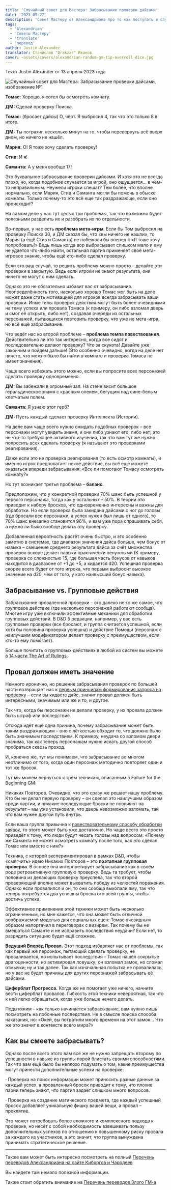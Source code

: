 ```yaml
---
title: 'Случайный совет для Мастера: Забрасывание проверки дайсами'
date: '2023-09-27'
description: 'Совет Мастеру от Александриана про то как поступать в случаях, когда игроки пытаются забросать проблему костями #alexandrian #gmtips #translate'
tags:
  - 'Alexandrian'
  - 'Советы Мастеру'
  - 'translate'
  - 'перевод'
author: Justin Alexander
translator: Станислав "Drakzar" Иванов
cover: ~assets/covers/alexandrian-random-gm-tip-overroll-dice.jpg
---
```


Текст Justin Alexander от 13 апреля 2023 года

![Случайный совет для Мастера: Забрасывание проверки дайсами, изображение №1](ttps://cyborgsandmages.com/images/alexandrian-random-gm-tip-overroll-dice.jpg)

**Томас:** Хорошо, я хотел бы осмотреть комнату.

**ДМ:** Сделай проверку Поиска.

**Томас:** (бросает дайсы) О, чёрт. Я выбросил 4, так что это только 8 в итоге.

**ДМ:** Ты потратил несколько минут на то, чтобы перевернуть всё вверх дном, но ничего не нашёл.

**Мария:** О! Я тоже хочу сделать проверку!

**Стив:** И я!

**Саманта:** А у меня вообще 17!

Это буквальное забрасывание проверки дайсами. И хотя это не всегда плохо, но, когда подобное случается за игрой, оно ощущается… в чём-то неправильным. Неужели игроки спешат? Тем более, что вполне нормально, если Мария, Стив и Саманта могли бы помочь в обыске комнаты. Только почему-то это всё еще так раздражающе, если оно происходит?

На самом деле у нас тут целых три проблемы, так что возможно будет полезными разделить их и разобрать их по отдельности.

Во-первых, у нас есть **проблема мета-игры**. Если бы Том выбросил на проверку Поиска 30, и ДМ сказал бы, что «вы ничего не нашли», то Мария (а ещё Стив и Саманта) не побежали бы вперед с «Я тоже хочу попробовать!» Ведь лишь когда вор выбрасывает слишком мало и ему не удается что-либо найти, остальная партия применяет своё мета-игровое знание, чтобы ещё кто-либо сделал проверку.

Если это ваш случай, то решить проблему можно просто – делайте эти проверки в закрытую. Ведь если игроки не знают результата, они ничего не могут с ним сделать.

Однако это не обязательно избавит вас от забрасывания. Неопределённость того, насколько хорошо Томас мог быть на деле может даже стать мотивацией для игроков всегда забрасывать ваши проверки. Иные типы проверок действия могут быть более очевидными на тему успеха или провала Томаса (к примеру, он либо взломал дверь и смог её открыть, либо нет), создавая очереди из остальных персонажей, пытающихся повторить проверку, что уже не мета-игра, но всё ещё забрасывание.

Что ведёт нас ко второй проблеме – **проблема темпа повествования**. Действительно ли это так интересно, когда все сидят и последовательно делают проверку? Что за скукота! Давайте уже закончим и пойдем дальше! (Это особенно очевидно, когда на деле нет ничего, что можно было бы найти в комнате и проверка Томаса не имеет значения).

Чаще всего избежать этого можно, если вы попросите всех персонажей сделать проверку одновременно.

**ДМ:** Вы забежали в огромный зал. На стене висит большое геральдическое знамя с красным оленем, бегущим над сине-белым клетчатым полем.

**Саманта:** Я узнаю этот герб?

**ДМ:** Пусть каждый сделает проверку Интеллекта (Истории).

На деле вам чаще всего нужно ожидать подобных проверок – все персонажи могут увидеть знамя, и они либо узнают его, либо нет; это не что-то требующее активного изучения, так что вам тут же нужно попросить всех сделать проверку (я называют это проверками реагирования).

Даже если это не проверка реагирования (то есть осмотр комнаты), и именно игрок предполагает некое действие, вы всё еще можете оказаться впереди забрасывания: «Все ли помогают Томасу осмотреть комнату?»

Но тут возникает третья проблема – **баланс**.

Предположим, что у конкретной проверки 70% шанс быть успешной у первого персонажа, тогда как у остальных – 50%. В теории это приводит к набору бросков, что одновременно интересны и важны для обработки. Но если проверка была закидана дайсами с ног до головы (где бросали все персонажи, а успех нужен был лишь от одного), то 70% шанс внезапно становится 96%, и вам уже пора спрашивать себя, а нужно ли было вообще делать эту проверку.

Добавленная вероятность растёт очень быстро, и это особенно заметно в системах, где диапазон значения дайса больше, чем бонус от навыка – смещение среднего результата дайса за счёт множества проверок вскоре делает навыки практически ненужными (К примеру, проверка со сложностью 15, где большая часть бонусов от навыков находится в диапазоне от +1 до +5, а кидается d20. Успешная проверка скорее всего будет от того игрока, что первым выбросит высокое значение на d20, чем от того, у кого наивысший бонус навыка).

## Забрасывание vs. Групповые действия

Забрасывание проваленной проверки – это далеко не то же самое, что групповое действие (где несколько персонажей работают сообща). Многие игру уже включили эффективные механики для обработки групповых действий. В D&D 5 редакции, например, у вас есть групповые проверки (все бросают, и группа считается успешной, если хотя бы половина проверка успешна) и действие Помощи (персонаж с наилучшим модификатором делает проверку с преимуществом, если кто-то ему помогает).

Больше почитать о групповых действиях в любой из систем вы можете в [14 части The Art of Rulings](https://cyborgsandmages.com/posts/translations/iskusstvo-rulingov-chast-xiv).

## Провал должен иметь значение

Немного иронично, но решение забрасывания проверок по большей части возвращает нас к [первым принципам формирования запроса на проверку](https://cyborgsandmages.com/posts/translations/iskusstvo-rulingov-chast-v) – если вы кидаете дайс, значит провал должен быть интересными, значимым или же и то, и другое.

Так что, когда бы персонажи не делали проверку, у их провала должен быть штраф или последствие.

Отсюда идёт ещё одна причина, почему забрасывание может быть таким раздражающим – оно с лёгкостью обходит то, что должно было быть значимым последствием. К примеру, неудача со взломом двери значима, так как теперь персонажам нужно искать другой способ пробраться сквозь проход.

И, конечно же, тут мы понимаем, что забрасывание во многом неотличимо от того, когда один персонаж методично повторяет один и тот же бросок.

Тут мы можем вернуться к трём техникам, описанным в Failure for the Beginning GM:

Никаких Повторов. Очевидно, что это сразу же решает нашу проблему. Кто бы ни делал первую проверку – он сделал это наилучшим образом среди партии, и никакие последующие броски не повлияют на результат – мы уже установили, что дверь невозможно взломать, так что вам нужен другой путь внутрь.

Если ваша группа привычна к [повествовательному способу обработки заявок](https://cyborgsandmages.com/posts/translations/iskusstvo-rulingov-chast-xi), то этого может быть уже достаточно. Но чаще всего это просто приведёт к тому, что люди будут чесать головы над вопросом: «Почему же Саманта не может осмотреть комнату после того, как это сделал Томас или вместе с ним?»

Техника, с которой экспериментировал в рамках D&D, чтобы «смягчить» идею Никаких Повторов – это **поэтапная групповая проверка**. В основе она интерпретирует забрасывание как в своём роде ретроактивную групповую проверку. Ведь та требует, чтобы половина из делающих проверку преуспела, так что второй проверяющий вполне может выхватить победу из челюстей поражения. Однако если провалился и он, то они сообща выкопали яму, так что теперь потребуется два успешны броска ото всей группы, чтобы достичь успеха.

Эффективное применение этой техники может быть несколько ограниченным, но мне кажется, что она может быть отличной воображаемой моделью для социальных сцен: Томас очевидным образом напортачил в переговорах с визирем. Так почему бы не вмешаться Саманте и не исправить последствия неудачи? Если нет, то разрядить ситуацию будет ещё сложнее.

**Ведущий Вперёд Провал.** Этот подход избавляет нас от проблемы, так как первый же персонаж, пытающий сделать проверку, не проваливается, но испытывает последствия – Томас нашёл сокрытые драгоценности, но активировал ловушку; он взломал замок, но сломал отмычки; ну и так далее. Так как изначальная попытка не провалилась, но у вас не будет причины для других персонажей забрасывать её дайсами.

**Циферблат Прогресса.** Когда же не помогает уже ничего, начните вести циферблат провалов. Гибкость этой техники невероятная, так что к ней легко обращаться, когда уже больше нечего делать.

Подытожим – как только начинается забрасывание, вам нужно лишь посмотреть на побочные последствия. Не в смысле поиска способа наказания, но: «Окей, вы потратили много времени на этот замок… Что же это значит в контексте всего мира?»

## Как вы смеете забрасывать?

Однако после всего этого вам всё же не нужно запрещать второму по успешности в навыке из группы порой блистать своими способностями. Так что вам ещё было бы неплохо подумать о том, какие преимущества могут принести дополнительные успехи на проверке:

· Проверка на поиск информации может приносить разные данные за каждый успех, а проваленный бросок приводит к тому, что плохие парни теперь знают, что партия задаёт слишком много вопросов.

· Проверка на создание магического предмета, где каждый успешный бросок добавляет уникальную фишку вашей вещи, а провал – проклятие.

Это может потребовать более сложного и комплексного подхода к проверке, но несёт с собой необходимость взвешивать пользу дополнительных успехов по отношению к повышенному риску провала за каждого из участников, а это значит, что группа вынуждена принимать стратегическое решение.

---

Также вам может быть интересно посмотреть на полный
[Перечень переводов Александриана на сайте Киборгов и Чародеев](https://cyborgsandmages.com/posts/translations/alexandrian-index)

Вы найдете там немало полезной информации.

Также стоит обратить внимание на [Перечень переводов Злого ГМ-а](https://cyborgsandmages.com/posts/translations/angrygm-index)
